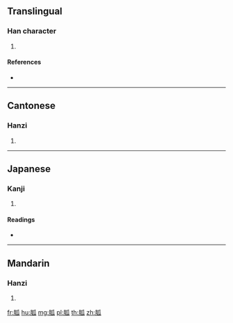 {{character info/new}}
==Translingual==

===Han character===
{{Han char|rn=130|rad=肉|as=05|sn=9|four=72230|canj=BHVO}}

# {{defn|Han|sort=肉05}}

====References====
* {{Han ref|kx=0978.010|dkj=29368|dj=1429.140|hdz=32061.090|uh=80CD|ud=32973|bh=D067|bd=53351}}

----

==Cantonese==

===Hanzi===
{{yue-hanzi|jyut=[[gu1]], [[gwaa1]]|y=gu1, gwa1}}

# {{defn|lang=yue|sort=肉05}}

----

==Japanese==

===Kanji===
{{ja-kanji|grade=|rs=肉05}}

# {{defn|lang=ja|sort=肉05}}

====Readings====
* {{ja-readings|on=[[こ]] (ko), [[く]] (ku), [[か]] (ka), [[け]] (ke)|kun=|nanori=}}

----

==Mandarin==

===Hanzi===
{{cmn-hanzi|pin=[[gū]] ([[gu1]]), [[guā]] ([[gua1]]), [[hù]] ([[hu4]])|wg=ku<sup>1</sup>, kua<sup>1</sup>, hu<sup>4</sup>}}

# {{defn|lang=cmn|sort=肉05}}

[[fr:胍]]
[[hu:胍]]
[[mg:胍]]
[[pl:胍]]
[[th:胍]]
[[zh:胍]]